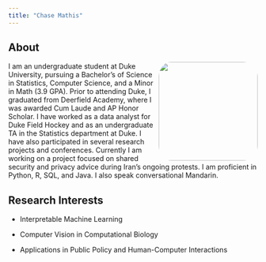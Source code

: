 ```yaml
---
title: "Chase Mathis"
---
```


## About

![](images/ChasePicture.jpeg){style="float:right;padding: 0 0 0 5px;border-radius: 30px;" fig-alt="Chase Mathis" width="200"}

I am an undergraduate student at Duke University, pursuing a Bachelor's of Science in Statistics, Computer Science, and a Minor in Math (3.9 GPA). Prior to attending Duke, I graduated from Deerfield Academy, where I was awarded Cum Laude and AP Honor Scholar. I have worked as a data analyst for Duke Field Hockey and as an undergraduate TA in the Statistics department at Duke. I have also participated in several research projects and conferences. Currently I am working on a project focused on shared security and privacy advice during Iran's ongoing protests. I am proficient in Python, R, SQL, and Java. I also speak conversational Mandarin.

## Research Interests

-   Interpretable Machine Learning

-   Computer Vision in Computational Biology

-   Applications in Public Policy and Human-Computer Interactions
